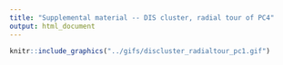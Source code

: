 ```yaml
---
title: "Supplemental material -- DIS cluster, radial tour of PC4"
output: html_document
---
```


```r
knitr::include_graphics("../gifs/discluster_radialtour_pc1.gif")
```

